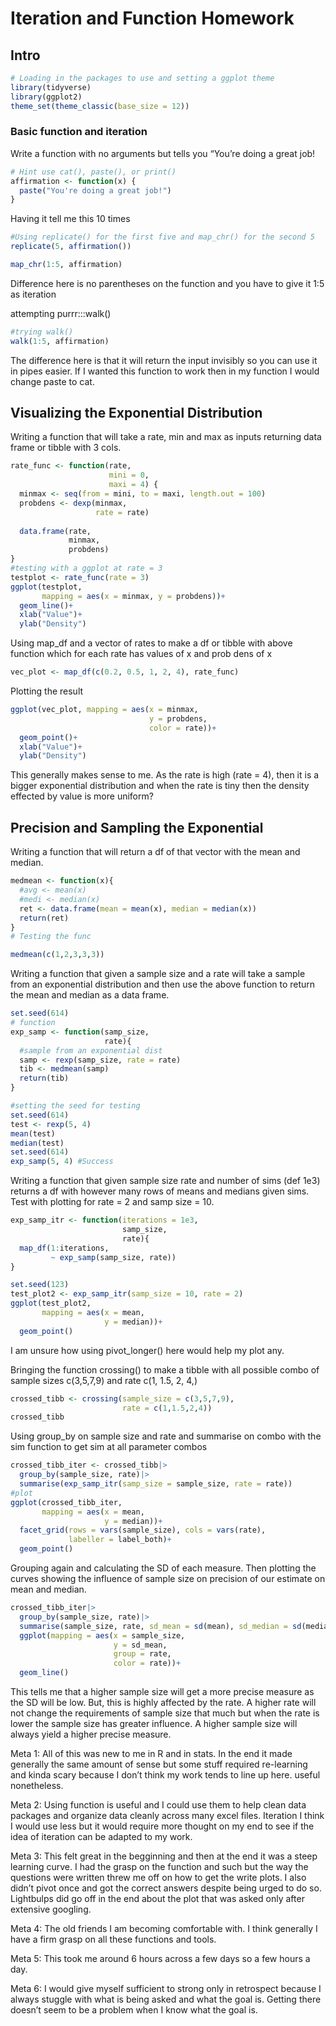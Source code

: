 # Iteration and Function Homework

## Intro

```r
# Loading in the packages to use and setting a ggplot theme
library(tidyverse)
library(ggplot2)
theme_set(theme_classic(base_size = 12))
```

### Basic function and iteration

Write a function with no arguments but tells you "You're doing a great job!

```r
# Hint use cat(), paste(), or print()
affirmation <- function(x) {
  paste("You're doing a great job!")
}
```

Having it tell me this 10 times

```r
#Using replicate() for the first five and map_chr() for the second 5
replicate(5, affirmation())

map_chr(1:5, affirmation)
```

Difference here is no parentheses on the function and you have to give it 1:5 as iteration

attempting purrr:::walk()

```r
#trying walk()
walk(1:5, affirmation)
```

The difference here is that it will return the input invisibly so you can use it in pipes easier. If I wanted this function to work then in my function I would change paste to cat.

## Visualizing the Exponential Distribution

Writing a function that will take a rate, min and max as inputs returning data frame or tibble with 3 cols.

```r
rate_func <- function(rate,
                      mini = 0,
                      maxi = 4) {
  minmax <- seq(from = mini, to = maxi, length.out = 100)
  probdens <- dexp(minmax,
                   rate = rate)
  
  data.frame(rate,
             minmax,
             probdens)
}
#testing with a ggplot at rate = 3
testplot <- rate_func(rate = 3)
ggplot(testplot,
       mapping = aes(x = minmax, y = probdens))+
  geom_line()+
  xlab("Value")+
  ylab("Density")
```

Using map_df and a vector of rates to make a df or tibble with above function which for each rate has values of x and prob dens of x

```r
vec_plot <- map_df(c(0.2, 0.5, 1, 2, 4), rate_func)


```

Plotting the result

```r
ggplot(vec_plot, mapping = aes(x = minmax,
                               y = probdens,
                               color = rate))+
  geom_point()+
  xlab("Value")+
  ylab("Density")
```

This generally makes sense to me. As the rate is high (rate = 4), then it is a bigger exponential distribution and when the rate is tiny then the density effected by value is more uniform?

## Precision and Sampling the Exponential

Writing a function that will return a df of that vector with the mean and median.

```r
medmean <- function(x){
  #avg <- mean(x)
  #medi <- median(x)
  ret <- data.frame(mean = mean(x), median = median(x))
  return(ret)
}
# Testing the func

medmean(c(1,2,3,3,3))
```

Writing a function that given a sample size and a rate will take a sample from an exponential distribution and then use the above function to return the mean and median as a data frame.

```r
set.seed(614)
# function
exp_samp <- function(samp_size,
                     rate){
  #sample from an exponential dist
  samp <- rexp(samp_size, rate = rate)
  tib <- medmean(samp)
  return(tib)
}

#setting the seed for testing
set.seed(614)
test <- rexp(5, 4)
mean(test)
median(test) 
set.seed(614)
exp_samp(5, 4) #Success
```

Writing a function that given sample size rate and number of sims (def 1e3) returns a df with however many rows of means and medians given sims. Test with plotting for rate = 2 and samp size = 10.

```r
exp_samp_itr <- function(iterations = 1e3,
                         samp_size,
                         rate){
  map_df(1:iterations,
         ~ exp_samp(samp_size, rate))
}

set.seed(123)
test_plot2 <- exp_samp_itr(samp_size = 10, rate = 2)
ggplot(test_plot2,
       mapping = aes(x = mean,
                     y = median))+
  geom_point()

```

I am unsure how using pivot_longer() here would help my plot any.

Bringing the function crossing() to make a tibble with all possible combo of sample sizes c(3,5,7,9) and rate c(1, 1.5, 2, 4,)

```r
crossed_tibb <- crossing(sample_size = c(3,5,7,9),
                         rate = c(1,1.5,2,4))
crossed_tibb
```

Using group_by on sample size and rate and summarise on combo with the sim function to get sim at all parameter combos

```r
crossed_tibb_iter <- crossed_tibb|>
  group_by(sample_size, rate)|>
  summarise(exp_samp_itr(samp_size = sample_size, rate = rate))
#plot
ggplot(crossed_tibb_iter,
       mapping = aes(x = mean,
                     y = median))+
  facet_grid(rows = vars(sample_size), cols = vars(rate), 
             labeller = label_both)+
  geom_point()
```

Grouping again and calculating the SD of each measure. Then plotting the curves showing the influence of sample size on precision of our estimate on mean and median.

```r
crossed_tibb_iter|>
  group_by(sample_size, rate)|>
  summarise(sample_size, rate, sd_mean = sd(mean), sd_median = sd(median), median, mean)|>
  ggplot(mapping = aes(x = sample_size,
                       y = sd_mean,
                       group = rate,
                       color = rate))+
  geom_line()
```

This tells me that a higher sample size will get a more precise measure as the SD will be low. But, this is highly affected by the rate. A higher rate will not change the requirements of sample size that much but when the rate is lower the sample size has greater influence. A higher sample size will always yield a higher precise measure.

Meta 1: All of this was new to me in R and in stats. In the end it made generally the same amount of sense but some stuff required re-learning and kinda scary because I don't think my work tends to line up here. useful nonetheless.

Meta 2: Using function is useful and I could use them to help clean data packages and organize data cleanly across many excel files. Iteration I think I would use less but it would require more thought on my end to see if the idea of iteration can be adapted to my work.

Meta 3: This felt great in the begginning and then at the end it was a steep learning curve. I had the grasp on the function and such but the way the questions were written threw me off on how to get the write plots. I also didn't pivot once and got the correct answers despite being urged to do so. Lightbulps did go off in the end about the plot that was asked only after extensive googling.

Meta 4: The old friends I am becoming comfortable with. I think generally I have a firm grasp on all these functions and tools.

Meta 5: This took me around 6 hours across a few days so a few hours a day.

Meta 6: I would give myself sufficient to strong only in retrospect because I always stuggle with what is being asked and what the goal is. Getting there doesn't seem to be a problem when I know what the goal is.
